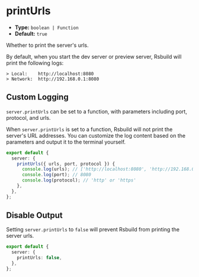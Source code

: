# printUrls

- **Type:** `boolean | Function`
- **Default:** `true`

Whether to print the server's urls.

By default, when you start the dev server or preview server, Rsbuild will print the following logs:

```text
> Local:    http://localhost:8080
> Network:  http://192.168.0.1:8080
```

## Custom Logging

`server.printUrls` can be set to a function, with parameters including port, protocol, and urls.

When `server.printUrls` is set to a function, Rsbuild will not print the server's URL addresses. You can customize the log content based on the parameters and output it to the terminal yourself.

```ts title="rsbuild.config.ts"
export default {
  server: {
    printUrls({ urls, port, protocol }) {
      console.log(urls); // ['http://localhost:8080', 'http://192.168.0.1:8080']
      console.log(port); // 8080
      console.log(protocol); // 'http' or 'https'
    },
  },
};
```

## Disable Output

Setting `server.printUrls` to `false` will prevent Rsbuild from printing the server urls.

```ts title="rsbuild.config.ts"
export default {
  server: {
    printUrls: false,
  },
};
```
